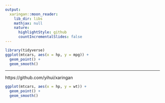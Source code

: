 ```yaml
---
output:
  xaringan::moon_reader:
    lib_dir: libs
    mathjax: null
    nature:
      highlightStyle: github
      countIncrementalSlides: false
---
```


```r
library(tidyverse)
ggplot(mtcars, aes(x = hp, y = mpg)) +
  geom_point() + 
  geom_smooth()
```

---

https://github.com/yihui/xaringan
```r
ggplot(mtcars, aes(x = hp, y = wt)) +
  geom_point() + 
  geom_smooth()
```

